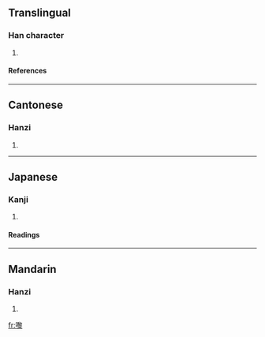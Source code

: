 ==Translingual==
===Han character===
{{Han char|rn=30|rad=口|as=15|sn=18|four=|canj=口竹竹水 (RHHE)}}
# {{defn|Han}}
====References====
{{Han ref|kx=0213.110|dkj=04533|hdz=10700.050|uh=569F|ud=22175}}
----
==Cantonese==
===Hanzi===
{{yue-hanzi|jyut=|y=lai4}}
# {{defn|Cantonese}}
----
==Japanese==
===Kanji===
{{ja-kanji|grade=|rs=口15}}
# {{defn|Japanese}} 
====Readings====
{{ja-readings|on=[[り]] (ri)|kun=}}
----
==Mandarin==
===Hanzi===
{{cmn-hanzi|pin=[[lí]] (li2)|wg=li<sup>2</sup>}}
# {{defn|Mandarin}}

[[fr:嚟]]